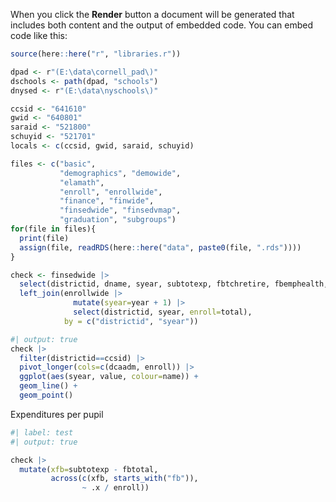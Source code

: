 
When you click the **Render** button a document will be generated that includes both content and the output of embedded code. You can embed code like this:

```r
source(here::here("r", "libraries.r"))

```

```r
dpad <- r"(E:\data\cornell_pad\)"
dschools <- path(dpad, "schools")
dnysed <- r"(E:\data\nyschools\)"

```

```r

ccsid <- "641610"
gwid <- "640801"
saraid <- "521800"
schuyid <- "521701"
locals <- c(ccsid, gwid, saraid, schuyid)

```

```r
files <- c("basic", 
           "demographics", "demowide",
           "elamath",
           "enroll", "enrollwide",
           "finance", "finwide",
           "finsedwide", "finsedvmap",
           "graduation", "subgroups")
for(file in files){
  print(file)
  assign(file, readRDS(here::here("data", paste0(file, ".rds"))))
}

check <- finsedwide |>
  select(districtid, dname, syear, subtotexp, fbtchretire, fbemphealth, fbtotal, dcaadm) |> 
  left_join(enrollwide |> 
              mutate(syear=year + 1) |> 
              select(districtid, syear, enroll=total),
            by = c("districtid", "syear"))


```

```r
#| output: true
check |> 
  filter(districtid==ccsid) |> 
  pivot_longer(cols=c(dcaadm, enroll)) |> 
  ggplot(aes(syear, value, colour=name)) +
  geom_line() +
  geom_point()
```

Expenditures per pupil

```r
#| label: test
#| output: true

check |> 
  mutate(xfb=subtotexp - fbtotal,
         across(c(xfb, starts_with("fb")),
                ~ .x / enroll))

```
